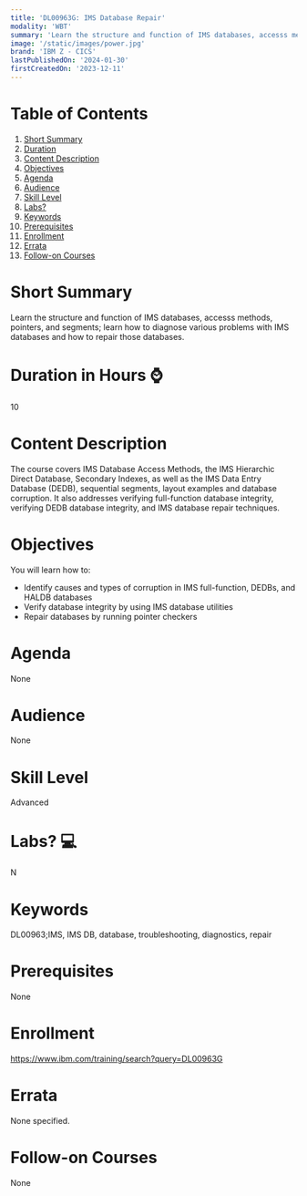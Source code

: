 ```yaml
---
title: 'DL00963G: IMS Database Repair'
modality: 'WBT'
summary: 'Learn the structure and function of IMS databases, accesss methods, pointers, and segments; learn how to diagnose various problems with IMS databases and how to repair those databases.'
image: '/static/images/power.jpg'
brand: 'IBM Z - CICS'
lastPublishedOn: '2024-01-30'
firstCreatedOn: '2023-12-11'
---
```

# Table of Contents
1.  [Short Summary](#short-summary)
2.  [Duration](#duration-in-hours-)
3.  [Content Description](#content-description)
4.  [Objectives](#objectives)
5.  [Agenda](#agenda)
6.  [Audience](#audience)
7.  [Skill Level](#skill-level)
8.  [Labs?](#labs-)
9.  [Keywords](#keywords)
10. [Prerequisites](#prerequisites)
11. [Enrollment](#enrollment)
12. [Errata](#errata)
13. [Follow-on Courses](#follow-on-courses)

# Short Summary
Learn the structure and function of IMS databases, accesss methods, pointers, and segments; learn how to diagnose various problems with IMS databases and how to repair those databases.

# Duration in Hours ⌚
10

# Content Description
The course covers IMS Database Access Methods, the IMS Hierarchic Direct Database, Secondary Indexes, as well as the IMS Data Entry Database (DEDB), sequential segments, layout examples and database corruption. It also addresses verifying full-function database integrity, verifying DEDB database integrity, and IMS database repair techniques. 



# Objectives
You will learn how to:

* Identify causes and types of corruption in IMS full-function, DEDBs, and HALDB databases
* Verify database integrity by using IMS database utilities
* Repair databases by running pointer checkers


# Agenda
None

# Audience
None

# Skill Level
Advanced

# Labs? 💻
N

# Keywords
DL00963;IMS, IMS DB, database, troubleshooting, diagnostics, repair

# Prerequisites
None

# Enrollment
https://www.ibm.com/training/search?query=DL00963G

# Errata
None specified.

# Follow-on Courses
None

